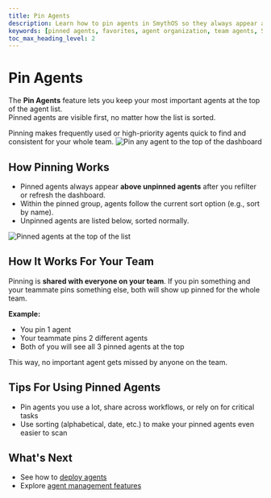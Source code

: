 ```yaml
---
title: Pin Agents
description: Learn how to pin agents in SmythOS so they always appear at the top of your list, making frequently used agents easy to access for you and your team.
keywords: [pinned agents, favorites, agent organization, team agents, SmythOS]
toc_max_heading_level: 2
---
```


# Pin Agents

The **Pin Agents** feature lets you keep your most important agents at the top of the agent list.  
Pinned agents are visible first, no matter how the list is sorted.

<InfoCallout title="Why pin agents?">
Pinning makes frequently used or high-priority agents quick to find and consistent for your whole team.
</InfoCallout>

<Spacer size="md" />

<Image src="/docs/img/agent_studio/pin-an-agent.png" alt="Pin any agent to the top of the dashboard" />

## How Pinning Works

- Pinned agents always appear **above unpinned agents** after you refilter or refresh the dashboard.  
- Within the pinned group, agents follow the current sort option (e.g., sort by name).  
- Unpinned agents are listed below, sorted normally.  

<Image src="/docs/img/agent_studio/pinned-agents.png" alt="Pinned agents at the top of the list" />

<Spacer size="md" />

## How It Works For Your Team

Pinning is **shared with everyone on your team**. If you pin something and your teammate pins something else, both will show up pinned for the whole team.

**Example:**

- You pin 1 agent
- Your teammate pins 2 different agents
- Both of you will see all 3 pinned agents at the top

This way, no important agent gets missed by anyone on the team.

<Spacer size="md" />

## Tips For Using Pinned Agents

- Pin agents you use a lot, share across workflows, or rely on for critical tasks
- Use sorting (alphabetical, date, etc.) to make your pinned agents even easier to scan

<Spacer size="md" />

## What's Next

- See how to [deploy agents](/docs/agent-deployments/overview)  
- Explore [agent management features](/docs/agent-studio/manage-agents/overview) 